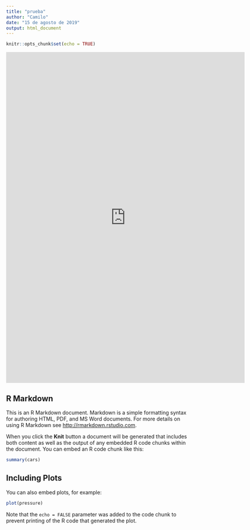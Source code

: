 ```yaml
---
title: "prueba"
author: "Camilo"
date: "15 de agosto de 2019"
output: html_document
---
```


```r
knitr::opts_chunk$set(echo = TRUE)
```

<iframe src="https://sobrado.shinyapps.io/showcase/" style="border: none; width: 650px; height: 900px"></iframe>

## R Markdown

This is an R Markdown document. Markdown is a simple formatting syntax for authoring HTML, PDF, and MS Word documents. For more details on using R Markdown see <http://rmarkdown.rstudio.com>.

When you click the **Knit** button a document will be generated that includes both content as well as the output of any embedded R code chunks within the document. You can embed an R code chunk like this:

```r
summary(cars)
```

## Including Plots

You can also embed plots, for example:

```r
plot(pressure)
```

Note that the `echo = FALSE` parameter was added to the code chunk to prevent printing of the R code that generated the plot.
